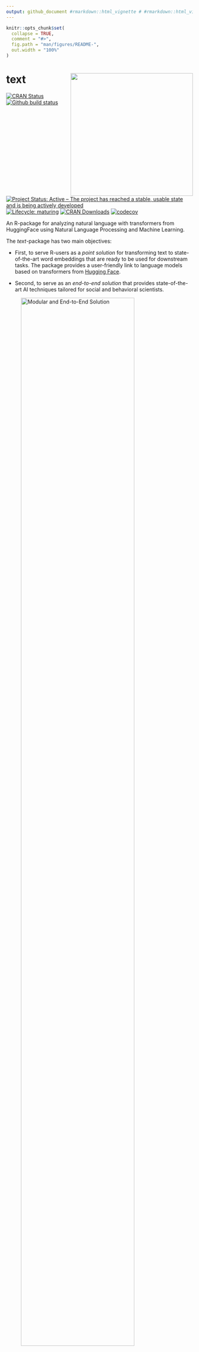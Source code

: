 ```yaml
---
output: github_document #rmarkdown::html_vignette # #rmarkdown::html_vignette
---
```


<!-- README.md is generated from README.Rmd. Please edit that file -->

```r
knitr::opts_chunk$set(
  collapse = TRUE,
  comment = "#>",
  fig.path = "man/figures/README-",
  out.width = "100%"
)
```


# text <img src="man/figures/text_logo_animation.gif" align="right" alt="" width="330" />

<!-- badges: start -->
[![CRAN Status](https://www.r-pkg.org/badges/version/text)](https://CRAN.R-project.org/package=text)
[![Github build status](https://github.com/oscarkjell/text/workflows/R-CMD-check/badge.svg)](https://github.com/oscarkjell/text/actions)
[![Project Status: Active – The project has reached a stable, usable state and is being actively developed](https://www.repostatus.org/badges/latest/active.svg)](https://www.repostatus.org/#active)
[![Lifecycle: maturing](https://img.shields.io/badge/lifecycle-maturing-blue.svg)](https://lifecycle.r-lib.org/articles/stages.html#maturing-1)
[![CRAN Downloads](https://cranlogs.r-pkg.org/badges/grand-total/text)](https://CRAN.R-project.org/package=text)
[![codecov](https://codecov.io/gh/oscarkjell/text/branch/master/graph/badge.svg?)](https://app.codecov.io/gh/oscarkjell/text)

<!-- badges: end -->

An R-package for analyzing natural language with transformers from HuggingFace using Natural Language Processing and Machine Learning.

The *text*-package has two main objectives:

* First, to serve R-users as a *point solution* for transforming text to state-of-the-art word embeddings that are ready to be used for downstream tasks. The package provides a user-friendly link to language models based on transformers from [Hugging Face](https://huggingface.co/).

* Second, to serve as an *end-to-end solution* that provides state-of-the-art AI techniques tailored for social and behavioral scientists.  

![Modular and End-to-End Solution](man/figures/modular_end_solution.png){width=85%}

*Text* is created through a collaboration between psychology and computer science to address research needs and ensure state-of-the-art techniques. It provides powerful functions tailored to test research hypotheses in social and behavior sciences for both relatively small and large datasets. *Text* is continuously tested on Ubuntu, Mac OS and Windows using the latest stable R version.

[Tutorial paper](https://psyarxiv.com/293kt/)

### Short installation guide
Most users simply need to run below installation code. 
For those experiencing problems or want more alternatives, please see the [Extended Installation Guide](https://www.r-text.org/articles/huggingface_in_r_extended_installation_guide.html/).

For the text-package to work, you first have to install the text-package in R, and then make it work with text required python packages. 

1. Install text-version (at the moment the second step only works using the development version of text from GitHub).

[GitHub](https://github.com/) development version:

``` r
# install.packages("devtools")
devtools::install_github("oscarkjell/text")
```

[CRAN](https://CRAN.R-project.org/package=text) version:

``` r
install.packages("text")
```

2. Install and initialize text required python packages:

``` r
library(text)

# Install text required python packages in a conda environment (with defaults).
textrpp_install()

# Initialize the installed conda environment.
# save_profile = TRUE saves the settings so that you don't have to run textrpp_initialize() after restarting R. 
textrpp_initialize(save_profile = TRUE)
```



### Point solution for transforming text to embeddings
Recent significant advances in NLP research have resulted in improved representations of human language (i.e., language models). These language models have produced big performance gains in tasks related to understanding human language. Text are making these SOTA models  easily accessible through an interface to [HuggingFace](https://huggingface.co/docs/transformers/index) in Python.

```r
library(text)
# Transform the text data to BERT word embeddings
wordembeddings <- textEmbed(Language_based_assessment_data_8, 
                            model = 'bert-base-uncased')
```

*Text* provides many of the contemporary state-of-the-art language models that are based on deep learning to model word order and context. Multilingual language models can also represent several languages; multilingual BERT comprises *104 different languages*. 

*Table 1. Some of the available language models*
``` r
library(magrittr)

Models <- c("'bert-base-uncased'",
            "'roberta-base'",
            "'distilbert-base-cased'",
            "'bert-base-multilingual-cased'",
            "'xlm-roberta-large'"
            )

References <- c("[Devlin et al. 2019](https://aclanthology.org/N19-1423/)",
                "[Liu et al. 2019](https://arxiv.org/abs/1907.11692)",
                "[Sahn et al., 2019](https://arxiv.org/abs/1910.01108)",
                "[Devlin et al. 2019](https://aclanthology.org/N19-1423/)",
                "[Liu et al](https://arxiv.org/pdf/1907.11692.pdf)"
                )

Layers <- c("12",
            "12", 
            "6",
            "12",
            "24")

Language <- c("English",
              "English", 
              "English",
              "[104 top languages at Wikipedia](https://meta.wikimedia.org/wiki/List_of_Wikipedias)",
              "[100 language](https://huggingface.co/docs/transformers/multilingual)")

Dimensions <- c("768", 
                "768", 
                "768", 
                "768", 
                "1024")

Tables_short <- tibble::tibble(Models, References, Layers, Dimensions, Language)

knitr::kable(Tables_short, caption="", bootstrap_options = c("hover"), full_width = T)
```
  
See [HuggingFace](https://huggingface.co/models/) for a more comprehensive list of models. 

### An end-to-end package
*Text* also provides functions to analyse the word embeddings with well-tested machine learning algorithms and statistics. The focus is to analyze and visualize text, and their relation to other text or numerical variables. An example is functions plotting statistically significant words in the word embedding space.   

```r
library(text) 
# Use data (DP_projections_HILS_SWLS_100) that have been pre-processed with the textProjectionData function; the preprocessed test-data included in the package is called: DP_projections_HILS_SWLS_100
plot_projection <- textProjectionPlot(
  word_data = DP_projections_HILS_SWLS_100,
  y_axes = TRUE,
  title_top = " Supervised Bicentroid Projection of Harmony in life words",
  x_axes_label = "Low vs. High HILS score",
  y_axes_label = "Low vs. High SWLS score",
  position_jitter_hight = 0.5,
  position_jitter_width = 0.8
)
plot_projection

```


